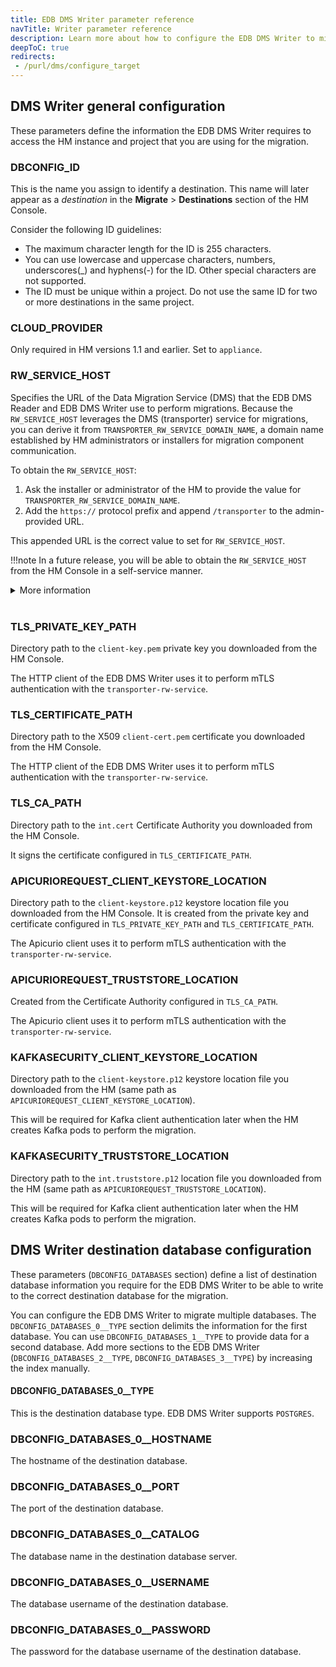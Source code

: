 ```yaml
---
title: EDB DMS Writer parameter reference
navTitle: Writer parameter reference
description: Learn more about how to configure the EDB DMS Writer to migrate source dtabase data to an externally-managed Postgres instance leveraging the Hybrid Manager.
deepToC: true
redirects:
 - /purl/dms/configure_target
---
```


## DMS Writer general configuration

These parameters define the information the EDB DMS Writer requires to access the HM instance and project that you are using for the migration.

### DBCONFIG_ID

This is the name you assign to identify a destination. This name will later appear as a *destination* in the **Migrate** > **Destinations** section of the HM Console.

Consider the following ID guidelines:

-   The maximum character length for the ID is 255 characters.
-   You can use lowercase and uppercase characters, numbers, underscores(\_) and hyphens(-) for the ID. Other special characters are not supported.
-   The ID must be unique within a project. Do not use the same ID for two or more destinations in the same project.

### CLOUD_PROVIDER

Only required in HM versions 1.1 and earlier. Set to `appliance`.

### RW_SERVICE_HOST

Specifies the URL of the Data Migration Service (DMS) that the EDB DMS Reader and EDB DMS Writer use to perform migrations. Because the `RW_SERVICE_HOST` leverages the DMS (transporter) service for migrations, you can derive it from `TRANSPORTER_RW_SERVICE_DOMAIN_NAME`, a domain name established by HM administrators or installers for migration component communication.

To obtain the `RW_SERVICE_HOST`:

1. Ask the installer or administrator of the HM to provide the value for `TRANSPORTER_RW_SERVICE_DOMAIN_NAME`. 
1. Add the `https://` protocol prefix and append `/transporter` to the admin-provided URL. 

This appended URL is the correct value to set for `RW_SERVICE_HOST`. 

!!!note 
   In a future release, you will be able to obtain the `RW_SERVICE_HOST` from the HM Console in a self-service manner.

<details><summary>More information</summary>

<br/>

The `RW_SERVICE_HOST` value must always be derived directly from the `TRANSPORTER_RW_SERVICE_DOMAIN_NAME`. The following table provides examples of how the `RW_SERVICE_HOST` is derived, showing both a recommended and a custom naming convention.

Recommended:

| TRANSPORTER_RW_SERVICE_DOMAIN_NAME            | RW_SERVICE_HOST                                                   |
|-----------------------------------------------|-------------------------------------------------------------------|
| dms-service.examplecompany.com                | https://dms-service.examplecompany.com/transporter                |
| dms-service-dev.examplecompany.com            | https://dms-service-dev.examplecompany.com/transporter            |
| dms-service.hm001.examplecompany.com          | https://dms-service.hm001.examplecompany.com/transporter          |
| dms-service-hm-us-east-001.examplecompany.com | https://dms-service-hm-us-east-001.examplecompany.com/transporter |

<br/>

Custom: 

| TRANSPORTER_RW_SERVICE_DOMAIN_NAME    | RW_SERVICE_HOST                                           |
|---------------------------------------|-----------------------------------------------------------|
| 987635.examplecompany.com             | https://987635.examplecompany.com/transporter             |
| migration_service.examplecompany.com  | https://migration_service.examplecompany.com/transporter  |
| location001.examplecompany.com        | https://location001.examplecompany.com/transporter        |
| us_east.examplecompany.com            | https://us_east.examplecompany.com/transporter            |
</details> 

<br/>

### TLS_PRIVATE_KEY_PATH

Directory path to the `client-key.pem` private key you downloaded from the HM Console.

The HTTP client of the EDB DMS Writer uses it to perform mTLS authentication with the `transporter-rw-service`.

### TLS_CERTIFICATE_PATH

Directory path to the X509 `client-cert.pem` certificate you downloaded from the HM Console.

The HTTP client of the EDB DMS Writer uses it to perform mTLS authentication with the `transporter-rw-service`.

### TLS_CA_PATH

Directory path to the `int.cert` Certificate Authority you downloaded from the HM Console.

It signs the certificate configured in `TLS_CERTIFICATE_PATH`.

### APICURIOREQUEST_CLIENT_KEYSTORE_LOCATION

Directory path to the `client-keystore.p12` keystore location file you downloaded from the HM Console.
It is created from the private key and certificate configured in `TLS_PRIVATE_KEY_PATH` and `TLS_CERTIFICATE_PATH`.

The Apicurio client uses it to perform mTLS authentication with the `transporter-rw-service`.

### APICURIOREQUEST_TRUSTSTORE_LOCATION

Created from the Certificate Authority configured in `TLS_CA_PATH`.

The Apicurio client uses it to perform mTLS authentication with the `transporter-rw-service`.

### KAFKASECURITY_CLIENT_KEYSTORE_LOCATION

Directory path to the `client-keystore.p12` keystore location file you downloaded from the HM (same path as `APICURIOREQUEST_CLIENT_KEYSTORE_LOCATION`).

This will be required for Kafka client authentication later when the HM creates Kafka pods to perform the migration.

### KAFKASECURITY_TRUSTSTORE_LOCATION

Directory path to the `int.truststore.p12` location file you downloaded from the HM (same path as `APICURIOREQUEST_TRUSTSTORE_LOCATION`).

This will be required for Kafka client authentication later when the HM creates Kafka pods to perform the migration.

## DMS Writer destination database configuration

These parameters (`DBCONFIG_DATABASES` section) define a list of destination database information you require for the EDB DMS Writer to be able to write to the correct destination database for the migration.

You can configure the EDB DMS Writer to migrate multiple databases. The `DBCONFIG_DATABASES_0__TYPE` section delimits the information for the first database. You can use `DBCONFIG_DATABASES_1__TYPE` to provide data for a second database. Add more sections to the EDB DMS Writer (`DBCONFIG_DATABASES_2__TYPE`, `DBCONFIG_DATABASES_3__TYPE`) by increasing the index manually.

#### DBCONFIG_DATABASES_0__TYPE

This is the destination database type. EDB DMS Writer supports `POSTGRES`.

### DBCONFIG_DATABASES_0__HOSTNAME

The hostname of the destination database.

### DBCONFIG_DATABASES_0__PORT

The port of the destination database.

### DBCONFIG_DATABASES_0__CATALOG

The database name in the destination database server.

### DBCONFIG_DATABASES_0__USERNAME

The database username of the destination database.

### DBCONFIG_DATABASES_0__PASSWORD

The password for the database username of the destination database.